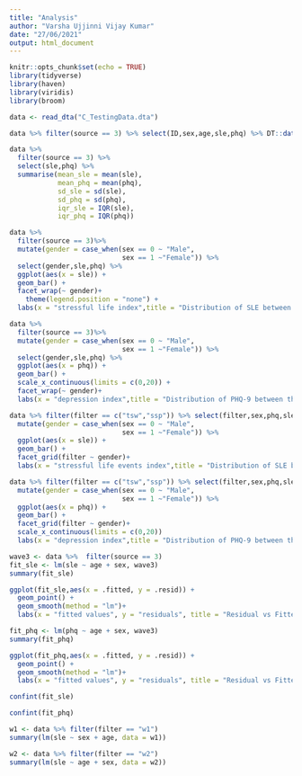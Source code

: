```yaml
---
title: "Analysis"
author: "Varsha Ujjinni Vijay Kumar"
date: "27/06/2021"
output: html_document
---
```


```r
knitr::opts_chunk$set(echo = TRUE)
library(tidyverse)
library(haven)
library(viridis)
library(broom)
```

```r
data <- read_dta("C_TestingData.dta")
```

```r
data %>% filter(source == 3) %>% select(ID,sex,age,sle,phq) %>% DT::datatable(colnames = c('Patient ID', 'Gender', 'Age', 'stressful life events index', 'Depression index'))
```

```r
data %>% 
  filter(source == 3) %>% 
  select(sle,phq) %>%
  summarise(mean_sle = mean(sle),
            mean_phq = mean(phq),
            sd_sle = sd(sle),
            sd_phq = sd(phq),
            iqr_sle = IQR(sle),
            iqr_phq = IQR(phq))
```

```r
data %>% 
  filter(source == 3)%>% 
  mutate(gender = case_when(sex == 0 ~ "Male",
                            sex == 1 ~"Female")) %>% 
  select(gender,sle,phq) %>% 
  ggplot(aes(x = sle)) + 
  geom_bar() +
  facet_wrap(~ gender)+
    theme(legend.position = "none") +
  labs(x = "stressful life index",title = "Distribution of SLE between the two groups")
```

```r
data %>% 
  filter(source == 3)%>% 
  mutate(gender = case_when(sex == 0 ~ "Male",
                            sex == 1 ~"Female")) %>% 
  select(gender,sle,phq) %>%
  ggplot(aes(x = phq)) +
  geom_bar() +
  scale_x_continuous(limits = c(0,20)) +
  facet_wrap(~ gender)+
  labs(x = "depression index",title = "Distribution of PHQ-9 between the two groups")
```

```r
data %>% filter(filter == c("tsw","ssp")) %>% select(filter,sex,phq,sle,source) %>% filter(source == 3)%>% 
  mutate(gender = case_when(sex == 0 ~ "Male",
                            sex == 1 ~"Female")) %>% 
  ggplot(aes(x = sle)) +
  geom_bar() +
  facet_grid(filter ~ gender)+
  labs(x = "stressful life events index",title = "Distribution of SLE between the two groups")
```

```r
data %>% filter(filter == c("tsw","ssp")) %>% select(filter,sex,phq,sle,source) %>% filter(source == 3)%>% 
  mutate(gender = case_when(sex == 0 ~ "Male",
                            sex == 1 ~"Female")) %>% 
  ggplot(aes(x = phq)) +
  geom_bar() +
  facet_grid(filter ~ gender)+
  scale_x_continuous(limits = c(0,20))
  labs(x = "depression index",title = "Distribution of PHQ-9 between the two groups")
```

```r
wave3 <- data %>%  filter(source == 3)
fit_sle <- lm(sle ~ age + sex, wave3)
summary(fit_sle)
```

```r
ggplot(fit_sle,aes(x = .fitted, y = .resid)) +
  geom_point() +
  geom_smooth(method = "lm")+
  labs(x = "fitted values", y = "residuals", title = "Residual vs Fitted plot for stressful life events regression analysis")
```


```r
fit_phq <- lm(phq ~ age + sex, wave3)
summary(fit_phq)
```

```r
ggplot(fit_phq,aes(x = .fitted, y = .resid)) +
  geom_point() +
  geom_smooth(method = "lm")+
  labs(x = "fitted values", y = "residuals", title = "Residual vs Fitted plot for depression regression analysis")
```


```r
confint(fit_sle)
```

```r
confint(fit_phq)
```

```r
w1 <- data %>% filter(filter == "w1")
summary(lm(sle ~ sex + age, data = w1))
```


```r
w2 <- data %>% filter(filter == "w2")
summary(lm(sle ~ age + sex, data = w2))
```


```r

```

